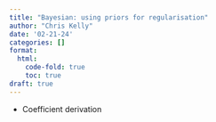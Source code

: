```yaml
---
title: "Bayesian: using priors for regularisation"
author: "Chris Kelly"
date: '02-21-24'
categories: []
format:
  html:
    code-fold: true
    toc: true
draft: true
---
```


* Coefficient derivation